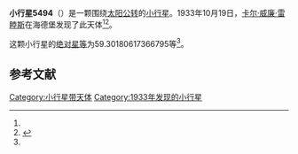 {{Infobox planet
| bgcolour = #FFFFC0
| name = 5494 Johanmohr
| symbol = 
| image = 
| caption = 
| discovery = yes
| discovery_ref = 
| discoverer = [[卡尔·威廉·雷睦斯|卡尔·威廉·雷睦斯]]
| discovery_site = [[海德堡|海德堡]] 
| discovered = 1933年10月19日
| designations = yes
| mp_name = 
| named_after = 
| alt_names = 1933 UM1/ 1971 QD / 1986 TV10 / 1990 HK2
| mp_category = [[主带小行星|主带小行星]]
| orbit_ref = <ref name="a">[http://ssd.jpl.nasa.gov/sbdb.cgi?sstr=5494 5494 Johanmohr] {{Wayback|url=http://ssd.jpl.nasa.gov/sbdb.cgi?sstr=5494 |date=20140831014651 }}，小行星數據庫瀏覽器（JPL Small-Body Database Browser）－[[美国国家航空航天局|美国国家航空航天局]]喷气推进实验室</ref>
| epoch = 2456400.5 (2013年4月18日更新)
| aphelion = {{convert|3.077469007093448|AU|km|3|abbr=on|lk=out}}
| perihelion = {{convert|2.621600224626915|AU|km|3|abbr=on}}
| semimajor = {{convert|2.849534615860182|AU|km|3|abbr=on}}
| eccentricity = 0.079990041
| period = 1756.949718 [[日|日]]<br />4.81[[儒略年|儒略年]]
| avg_speed = 
| inclination = 1.144533556780432
| asc_node = 323.0198463458701
| mean_anomaly = 
| arg_peri = 59.30180617366795
| satellites = 
| physical_characteristics = yes
| dimensions = 
| mass = 
| density = 
| surface_grav = 
| escape_velocity = 
| sidereal_day = 
| axial_tilt = 
| pole_ecliptic_lat = 
| pole_ecliptic_lon = 
| albedo = 
| temperatures= 
| temp_name1 = 
| mean_temp_1 = 
| max_temp_1 = 
| temp_name2 = 
| max_temp_2 = 
| spectral_type = 
| abs_magnitude = 59.30180617366795
}}

'''小行星5494'''（{{lang-en|5494 Johanmohr}}）是一颗围绕[[太阳|太阳]][[公转|公转]]的[[小行星|小行星]]。1933年10月19日，[[卡尔·威廉·雷睦斯|卡尔·威廉·雷睦斯]]在海德堡发现了此天体<ref name="a" /><ref>{{cite news|title=小行星列表|url=http://cfa-www.harvard.edu/iau/lists/NumberedMPs.txt|accessdate=2013-07-08|newspaper=哈佛大学|archive-date=2008-05-17|archive-url=https://web.archive.org/web/20080517010638/http://cfa-www.harvard.edu/iau/lists/NumberedMPs.txt|dead-url=no}}</ref>。

这颗小行星的[[绝对星等|绝对星等]]为59.30180617366795等<ref name="a" />。

==参考文献==
{{reflist}}
{{Minor Planet Number|[[小行星5493|小行星5493]]|[[小行星5495|小行星5495]]}}

{{小天体}}

[[Category:小行星带天体|Category:小行星带天体]]
[[Category:1933年发现的小行星|Category:1933年发现的小行星]]

{{asteroid-stub}}